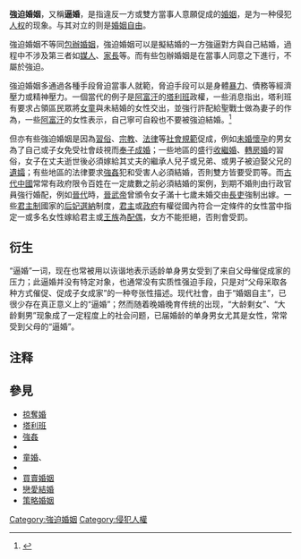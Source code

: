 {{多個問題|
{{non-free|time=2017-01-10T23:36:51+00:00}}
{{copyedit|time=2017-01-10T23:36:51+00:00}}
}}
'''強迫婚姻'''，又稱'''逼婚'''，是指違反一方或雙方當事人意願促成的[[婚姻|婚姻]]，是为一种侵犯[[人权|人权]]的现象。与其对立的则是[[婚姻自由|婚姻自由]]。

強迫婚姻不等同[[包辦婚姻|包辦婚姻]]，強迫婚姻可以是擬結婚的一方強逼對方與自己結婚，過程中不涉及第三者如[[媒人|媒人]]、[[家長|家長]]等。而有些包辦婚姻是在當事人同意之下進行，不屬於強迫。

強迫婚姻多通過各種手段脅迫當事人就範，脅迫手段可以是身體[[暴力|暴力]]、債務等經濟壓力或精神壓力。一個當代的例子是[[阿富汗|阿富汗]]的[[塔利班|塔利班]]政權，一些消息指出，塔利班有要求占領區民眾將[[女童|女童]]與未結婚的女性交出，並強行許配給聖戰士做為妻子的作為，一些[[阿富汗|阿富汗]]的女性表示，自己寧可自殺也不要被強迫結婚。<ref>{{cite news |title=阿富汗局勢：塔利班攻下所有關鍵城市 士兵正「從四面八方」進入首都喀布爾 |url=https://www.bbc.com/zhongwen/trad/world-58220470 |accessdate=2021-08-15 |work=BBC中文網 |agency=BBC |date=2021-08-15 |archive-date=2021-08-15 |archive-url=https://web.archive.org/web/20210815150146/https://www.bbc.com/zhongwen/trad/world-58220470 |dead-url=no }}</ref>

但亦有些強迫婚姻是因為[[習俗|習俗]]、[[宗教|宗教]]、[[法律|法律]]等[[社會規範|社會規範]]促成，例如[[未婚懷孕|未婚懷孕]]的男女為了自己或子女免受社會歧視而[[奉子成婚|奉子成婚]]；一些地區的盛行[[收繼婚|收繼婚]]、[[轉房婚|轉房婚]]的習俗，女子在丈夫逝世後必須嫁給其丈夫的繼承人兒子或兄弟、或男子被迫娶父兄的[[遺孀|遺孀]]；有些地區的法律要求[[強姦|強姦]]犯和受害人必須結婚，否則雙方皆要受罰等。而[[中國歷史|古代中國]]常常有政府限令百姓在一定歲數之前必須結婚的案例，到期不婚則由行政官員強行婚配，例如[[晉代|晉代]]時，[[晉武帝|晉武帝]]曾頒令女子滿十七歲未婚交由[[長吏|長吏]]強制出嫁。一些[[君主制|君主制]]國家的[[后妃選納|后妃選納]]制度，[[君主|君主]]或[[政府|政府]]有權從國內符合一定條件的女性當中指定一或多名女性嫁給君主或[[王族|王族]]為[[配偶|配偶]]，女方不能拒絕，否則會受罰。

== 衍生 ==

“逼婚”一词，现在也常被用以诙谐地表示适龄单身男女受到了来自父母催促成家的压力；此逼婚并没有特定对象，也通常没有实质性强迫手段，只是对“父母采取各种方式催促、促成子女成家”的一种夸张性描述。现代社會，由于“婚姻自主”，已很少存在真正意义上的“逼婚”；然而随着晚婚晚育传统的出现，“大龄剩女”、“大龄剩男”现象成了一定程度上的社会问题，已届婚龄的单身男女尤其是女性，常常受到父母的“逼婚”。

== 注释 ==

{{Reflist}}

==參見==
*[[掠奪婚|掠奪婚]]
*[[塔利班|塔利班]]
*[[強姦|強姦]]
*{{link-en|強逼懷孕|Forced pregnancy}}
*[[童婚|童婚]]、{{link-ja|娃娃新娘|幼妻}}
*{{link-en|質役婚姻|Servile marriage}}
*[[買賣婚姻|買賣婚姻]]
*[[戀愛結婚|戀愛結婚]]
*[[策略婚姻|策略婚姻]]

[[Category:強迫婚姻|Category:強迫婚姻]]
[[Category:侵犯人權|Category:侵犯人權]]